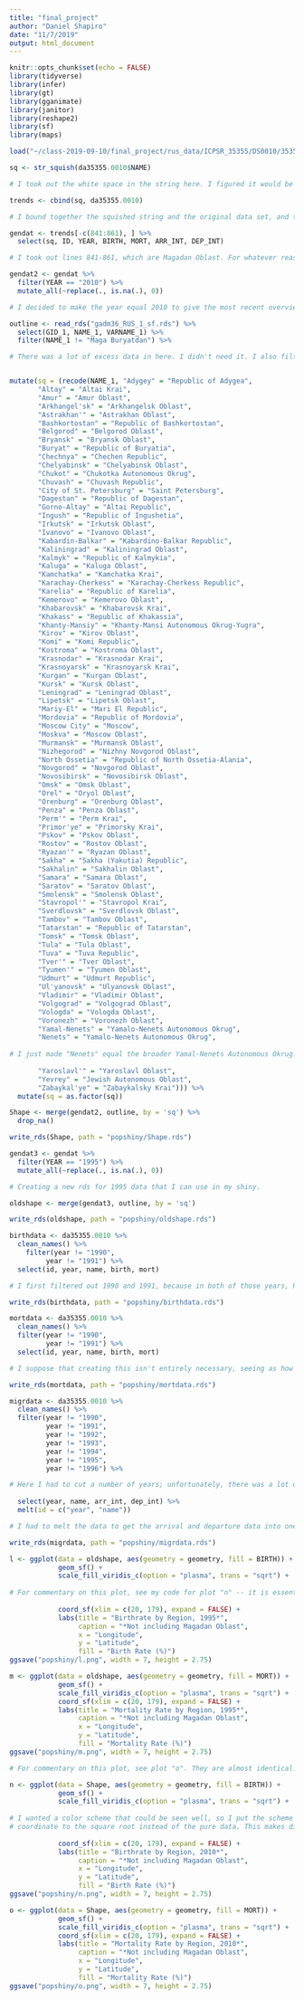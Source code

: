 ```yaml
---
title: "final_project"
author: "Daniel Shapiro"
date: "11/7/2019"
output: html_document
---
```


```r
knitr::opts_chunk$set(echo = FALSE)
library(tidyverse)
library(infer)
library(gt)
library(gganimate)
library(janitor)
library(reshape2)
library(sf)
library(maps)
```

```r
load("~/class-2019-09-10/final_project/rus_data/ICPSR_35355/DS0010/35355-0010-Data.rda")

sq <- str_squish(da35355.0010$NAME)

# I took out the white space in the string here. I figured it would be easier and cleaner that way.

trends <- cbind(sq, da35355.0010)

# I bound together the squished string and the original data set, and then selected the squished name column below.

gendat <- trends[-c(841:861), ] %>%
  select(sq, ID, YEAR, BIRTH, MORT, ARR_INT, DEP_INT)

# I took out lines 841-861, which are Magadan Oblast. For whatever reason, the other dataset has no data for Magadan Oblast. I also cut down on the variables to clean up the data.

gendat2 <- gendat %>%
  filter(YEAR == "2010") %>%
  mutate_all(~replace(., is.na(.), 0))

# I decided to make the year equal 2010 to give the most recent overview of data. I also changed my NAs to zeros so that I could get my merge to run.

outline <- read_rds("gadm36_RUS_1_sf.rds") %>%
  select(GID_1, NAME_1, VARNAME_1) %>%
  filter(NAME_1 != "Maga Buryatdan") %>%

# There was a lot of excess data in here. I didn't need it. I also filtered out "Maga Buryatdan" because it was elided into a different province in the actual data. Below, I had to recode all of the names so that I could match the two sets together. I thought long and hard about how to do this more efficiently, but this does the trick for this data set. Obviously, for longer data sets, it just would have been infeasible. But for one with such a small number of values, I figured it would work. I sincerely apologize for all of the code.


mutate(sq = (recode(NAME_1, "Adygey" = "Republic of Adygea",
       "Altay" = "Altai Krai",
       "Amur" = "Amur Oblast",
       "Arkhangel'sk" = "Arkhangelsk Oblast",
       "Astrakhan'" = "Astrakhan Oblast",
       "Bashkortostan" = "Republic of Bashkortostan",
       "Belgorod" = "Belgorod Oblast",
       "Bryansk" = "Bryansk Oblast",
       "Buryat" = "Republic of Buryatia",
       "Chechnya" = "Chechen Republic",
       "Chelyabinsk" = "Chelyabinsk Oblast",
       "Chukot" = "Chukotka Autonomous Okrug",
       "Chuvash" = "Chuvash Republic",
       "City of St. Petersburg" = "Saint Petersburg",
       "Dagestan" = "Republic of Dagestan",
       "Gorno-Altay" = "Altai Republic",
       "Ingush" = "Republic of Ingushetia",
       "Irkutsk" = "Irkutsk Oblast",
       "Ivanovo" = "Ivanovo Oblast",
       "Kabardin-Balkar" = "Kabardino-Balkar Republic",
       "Kaliningrad" = "Kaliningrad Oblast",
       "Kalmyk" = "Republic of Kalmykia",
       "Kaluga" = "Kaluga Oblast",
       "Kamchatka" = "Kamchatka Krai",
       "Karachay-Cherkess" = "Karachay-Cherkess Republic",
       "Karelia" = "Republic of Karelia",
       "Kemerovo" = "Kemerovo Oblast",
       "Khabarovsk" = "Khabarovsk Krai",
       "Khakass" = "Republic of Khakassia",
       "Khanty-Mansiy" = "Khanty-Mansi Autonomous Okrug-Yugra",
       "Kirov" = "Kirov Oblast",
       "Komi" = "Komi Republic",
       "Kostroma" = "Kostroma Oblast",
       "Krasnodar" = "Krasnodar Krai",
       "Krasnoyarsk" = "Krasnoyarsk Krai",
       "Kurgan" = "Kurgan Oblast",
       "Kursk" = "Kursk Oblast",
       "Leningrad" = "Leningrad Oblast",
       "Lipetsk" = "Lipetsk Oblast",
       "Mariy-El" = "Mari El Republic",
       "Mordovia" = "Republic of Mordovia",
       "Moscow City" = "Moscow",
       "Moskva" = "Moscow Oblast",
       "Murmansk" = "Murmansk Oblast",
       "Nizhegorod" = "Nizhny Novgorod Oblast",
       "North Ossetia" = "Republic of North Ossetia-Alania",
       "Novgorod" = "Novgorod Oblast",
       "Novosibirsk" = "Novosibirsk Oblast",
       "Omsk" = "Omsk Oblast",
       "Orel" = "Oryol Oblast",
       "Orenburg" = "Orenburg Oblast",
       "Penza" = "Penza Oblast",
       "Perm'" = "Perm Krai",
       "Primor'ye" = "Primorsky Krai",
       "Pskov" = "Pskov Oblast",
       "Rostov" = "Rostov Oblast",
       "Ryazan'" = "Ryazan Oblast",
       "Sakha" = "Sakha (Yakutia) Republic",
       "Sakhalin" = "Sakhalin Oblast",
       "Samara" = "Samara Oblast",
       "Saratov" = "Saratov Oblast",
       "Smolensk" = "Smolensk Oblast",
       "Stavropol'" = "Stavropol Krai",
       "Sverdlovsk" = "Sverdlovsk Oblast",
       "Tambov" = "Tambov Oblast",
       "Tatarstan" = "Republic of Tatarstan",
       "Tomsk" = "Tomsk Oblast",
       "Tula" = "Tula Oblast",
       "Tuva" = "Tuva Republic",
       "Tver'" = "Tver Oblast",
       "Tyumen'" = "Tyumen Oblast",
       "Udmurt" = "Udmurt Republic",
       "Ul'yanovsk" = "Ulyanovsk Oblast",
       "Vladimir" = "Vladimir Oblast",
       "Volgograd" = "Volgograd Oblast",
       "Vologda" = "Vologda Oblast",
       "Voronezh" = "Voronezh Oblast",
       "Yamal-Nenets" = "Yamalo-Nenets Autonomous Okrug",
       "Nenets" = "Yamalo-Nenets Autonomous Okrug",
       
# I just made "Nenets" equal the broader Yamal-Nenets Autonomous Okrug. Some people split them and some don't; it's just easier to do it this way for purposes of this day.
       
       "Yaroslavl'" = "Yaroslavl Oblast",
       "Yevrey" = "Jewish Autonomous Oblast",
       "Zabaykal'ye" = "Zabaykalsky Krai"))) %>%
  mutate(sq = as.factor(sq))

Shape <- merge(gendat2, outline, by = 'sq') %>%
  drop_na()

```

```r
write_rds(Shape, path = "popshiny/Shape.rds")
```

```r
gendat3 <- gendat %>%
  filter(YEAR == "1995") %>%
  mutate_all(~replace(., is.na(.), 0))

# Creating a new rds for 1995 data that I can use in my shiny.

oldshape <- merge(gendat3, outline, by = 'sq')

write_rds(oldshape, path = "popshiny/oldshape.rds")
```

```r
birthdata <- da35355.0010 %>%
  clean_names() %>%
    filter(year != "1990",
         year != "1991") %>%
  select(id, year, name, birth, mort)

# I first filtered out 1990 and 1991, because in both of those years, Russia was still part of the Soviet Union for at least part of the time.

write_rds(birthdata, path = "popshiny/birthdata.rds")
```

```r
mortdata <- da35355.0010 %>%
  clean_names() %>%
  filter(year != "1990",
         year != "1991") %>%
  select(id, year, name, birth, mort)

# I suppose that creating this isn't entirely necessary, seeing as how the birth rds would have done the trick as well. Still, I feel like it will get less confusing in the shiny code.

write_rds(mortdata, path = "popshiny/mortdata.rds")
```

```r
migrdata <- da35355.0010 %>%
  clean_names() %>%
  filter(year != "1990",
         year != "1991",
         year != "1992",
         year != "1993",
         year != "1994",
         year != "1995",
         year != "1996") %>%

# Here I had to cut a number of years; unfortunately, there was a lot of missing data over the period from 1992-1996. I was already planning on cutting 1990 and 1991 as it was.
  
  select(year, name, arr_int, dep_int) %>%
  melt(id = c("year", "name"))

# I had to melt the data to get the arrival and departure data into one column. I'll be able to create a geom_col graph in this way that has two columns for each year -- an arrival and a departure.

write_rds(migrdata, path = "popshiny/migrdata.rds")
```

```r
l <- ggplot(data = oldshape, aes(geometry = geometry, fill = BIRTH)) +
            geom_sf() +
            scale_fill_viridis_c(option = "plasma", trans = "sqrt") +
            
# For commentary on this plot, see my code for plot "n" -- it is essentially the exact same code.
            
            coord_sf(xlim = c(20, 179), expand = FALSE) +
            labs(title = "Birthrate by Region, 1995*",
                 caption = "*Not including Magadan Oblast",
                 x = "Longitude",
                 y = "Latitude",
                 fill = "Birth Rate (%)")
ggsave("popshiny/l.png", width = 7, height = 2.75)
```

```r
m <- ggplot(data = oldshape, aes(geometry = geometry, fill = MORT)) +
            geom_sf() +
            scale_fill_viridis_c(option = "plasma", trans = "sqrt") +
            coord_sf(xlim = c(20, 179), expand = FALSE) +
            labs(title = "Mortality Rate by Region, 1995*",
                 caption = "*Not including Magadan Oblast",
                 x = "Longitude",
                 y = "Latitude",
                 fill = "Mortality Rate (%)")
ggsave("popshiny/m.png", width = 7, height = 2.75)

# For commentary on this plot, see plot "o". They are almost identical. Really, plots "l" and "m" are very similar to "n" and "o", just with 1995 data instead of 2010 data.
```

```r
n <- ggplot(data = Shape, aes(geometry = geometry, fill = BIRTH)) +
            geom_sf() +
            scale_fill_viridis_c(option = "plasma", trans = "sqrt") +
            
# I wanted a color scheme that could be seen well, so I put the scheme to plasma, and made the colors 
# coordinate to the square root instead of the pure data. This makes differences more visible.
            
            coord_sf(xlim = c(20, 179), expand = FALSE) +
            labs(title = "Birthrate by Region, 2010*",
                 caption = "*Not including Magadan Oblast",
                 x = "Longitude",
                 y = "Latitude",
                 fill = "Birth Rate (%)")
ggsave("popshiny/n.png", width = 7, height = 2.75)
```

```r
o <- ggplot(data = Shape, aes(geometry = geometry, fill = MORT)) +
            geom_sf() +
            scale_fill_viridis_c(option = "plasma", trans = "sqrt") +
            coord_sf(xlim = c(20, 179), expand = FALSE) +
            labs(title = "Mortality Rate by Region, 2010*",
                 caption = "*Not including Magadan Oblast",
                 x = "Longitude",
                 y = "Latitude",
                 fill = "Mortality Rate (%)")
ggsave("popshiny/o.png", width = 7, height = 2.75)
```

